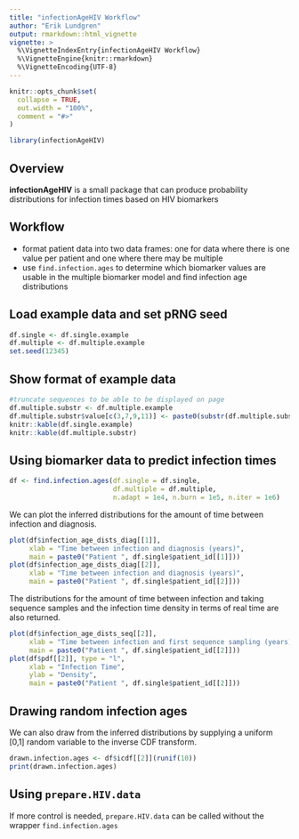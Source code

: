 ```yaml
---
title: "infectionAgeHIV Workflow"
author: "Erik Lundgren"
output: rmarkdown::html_vignette
vignette: >
  %\VignetteIndexEntry{infectionAgeHIV Workflow}
  %\VignetteEngine{knitr::rmarkdown}
  %\VignetteEncoding{UTF-8}
---
```


```r
knitr::opts_chunk$set(
  collapse = TRUE,
  out.width = "100%",
  comment = "#>"
)
```

```r
library(infectionAgeHIV)
```

## Overview

**infectionAgeHIV** is a small package that can produce probability distributions for infection times based on HIV biomarkers

## Workflow

- format patient data into two data frames: one for data where there is one value per patient and one where there may be multiple
- use `find.infection.ages` to determine which biomarker values are usable in the multiple biomarker model and find infection age distributions

## Load example data and set pRNG seed

```r
df.single <- df.single.example
df.multiple <- df.multiple.example
set.seed(12345)
```

## Show format of example data
```r
#truncate sequences to be able to be displayed on page
df.multiple.substr <- df.multiple.example
df.multiple.substr$value[c(3,7,9,11)] <- paste0(substr(df.multiple.substr$value[c(3,7,9,11)], 1, 30), "...")
knitr::kable(df.single.example)
knitr::kable(df.multiple.substr)
```

## Using biomarker data to predict infection times

```r
df <- find.infection.ages(df.single = df.single,
                          df.multiple = df.multiple, 
                          n.adapt = 1e4, n.burn = 1e5, n.iter = 1e6)
```

We can plot the inferred distributions for the amount of time between infection and diagnosis.

```r
plot(df$infection_age_dists_diag[[1]], 
     xlab = "Time between infection and diagnosis (years)",
     main = paste0("Patient ", df.single$patient_id[[1]]))
plot(df$infection_age_dists_diag[[2]], 
     xlab = "Time between infection and diagnosis (years)",
     main = paste0("Patient ", df.single$patient_id[[2]]))
```

The distributions for the amount of time between infection and taking sequence samples 
and the infection time density in terms of real time are also returned.

```r
plot(df$infection_age_dists_seq[[2]], 
     xlab = "Time between infection and first sequence sampling (years)",
     main = paste0("Patient ", df.single$patient_id[[2]]))
plot(df$pdf[[2]], type = "l",
     xlab = "Infection Time",
     ylab = "Density",
     main = paste0("Patient ", df.single$patient_id[[2]]))
```

## Drawing random infection ages

We can also draw from the inferred distributions by supplying a uniform [0,1] random variable
to the inverse CDF transform.

```r
drawn.infection.ages <- df$icdf[[2]](runif(10))
print(drawn.infection.ages)
```

## Using `prepare.HIV.data`

If more control is needed, `prepare.HIV.data` can be called without the wrapper `find.infection.ages`